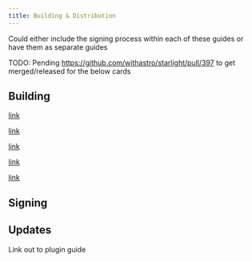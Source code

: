 ```yaml
---
title: Building & Distribution
---
```



Could either include the signing process within each of these guides or have them as separate guides

TODO: Pending https://github.com/withastro/starlight/pull/397 to get merged/released for the below cards

## Building

<CardGrid>
  <Card title="Linux" icon="star">
  
  [link](/2/guide/build-distribute/linux)

  </Card>
  <Card title="macOS" icon="moon">
  
  [link](/2/guide/build-distribute/macos)

  </Card>
  <Card title="Windows" icon="star">
  
  [link](/2/guide/build-distribute/windows)

  </Card>
  <Card title="Android" icon="star">
  
  [link](/2/guide/build-distribute/android)

  </Card>
  <Card title="iOS" icon="star">
  
  [link](/2/guide/build-distribute/ios)

  </Card>
</CardGrid>

## Signing

<CardGrid>
  <Card title="Linux" icon="star"></Card>
  <Card title="macOS" icon="moon"></Card>
  <Card title="Windows" icon="star"></Card>
  <Card title="Android" icon="star"></Card>
  <Card title="iOS" icon="star"></Card>
</CardGrid>

## Updates

Link out to plugin guide
